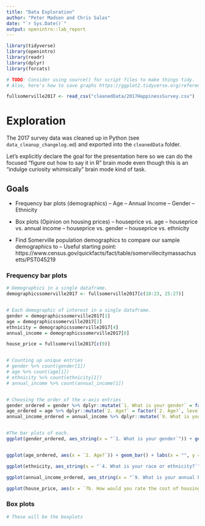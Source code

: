 ```yaml
---
title: "Data Exploration"
author: "Peter Madsen and Chris Salas"
date: "`r Sys.Date()`"
output: openintro::lab_report
---
```


```r
library(tidyverse)
library(openintro)
library(readr)
library(dplyr)
library(forcats)

# TODO: Consider using source() for script files to make things tidy.
# Also, here's how to save graphs https://ggplot2.tidyverse.org/reference/ggsave.html

fullsomerville2017 <- read_csv("cleanedData/2017HappinessSurvey.csv")

```

# Exploration

The 2017 survey data was cleaned up in Python (see `data_cleanup_changelog.md`) and exported into the `cleanedData` folder. 

Let's explicitly declare the goal for the presentation here so we can do the focused "figure out how to say it in R" brain mode even though this is an "indulge curiosity whimsically" brain mode kind of task.

## Goals

- Frequency bar plots (demographics)
-- Age
-- Annual Income
-- Gender
-- Ethnicity

- Box plots (Opinion on housing prices)
-- houseprice vs. age
-- houseprice vs. annual income
-- houseprice vs. gender
-- houseprice vs. ethnicity

- Find Somerville population demographics to compare our sample demographics to
-- Useful starting point: https://www.census.gov/quickfacts/fact/table/somervillecitymassachusetts/PST045219

### Frequency bar plots


```r
# Demographics in a single dataframe.
demographicssomerville2017 <- fullsomerville2017[c(18:23, 25:27)]


# Each demographic of interest in a single dataframe.
gender = demographicssomerville2017[1]
age = demographicssomerville2017[2]
ethnicity = demographicssomerville2017[4]
annual_income = demographicssomerville2017[8]

house_price = fullsomerville2017[c(9)]


# Counting up unique entries
# gender %>% count(gender[1])
# age %>% count(age[1])
# ethnicity %>% count(ethnicity[1])
# annual_income %>% count(annual_income[1])


# Choosing the order of the x-axis entries
gender_ordered = gender %>% dplyr::mutate(`1. What is your gender` = factor(`1. What is your gender`, levels=c("Blank", "Female", "Male", "Non-binary", "Both selected", "Multiple people")))
age_ordered = age %>% dplyr::mutate(`2. Age?` = factor(`2. Age?`, levels=c("Blank", "18-24", "25-34", "35-44", "45-54", "55-64", "65-74", "75 or older")))
annual_income_ordered = annual_income %>% dplyr::mutate(`9. What is your annual household income?` = factor(`9. What is your annual household income?`, levels=c("Blank", "Less than $10,000", "$10,000 to $24,999", "$25,000 to $49,999", "$50,000 to 74,999", "$75,000 to $99,999", "$100,000 to $149,999", "$150,000 or more")))


#The bar plots of each.
ggplot(gender_ordered, aes_string(x = "`1. What is your gender`")) + geom_bar() + labs(x = "", y = "", title = "\"What is your gender?\"")


ggplot(age_ordered, aes(x = `2. Age?`)) + geom_bar() + labs(x = "", y = "", title = "\"What is your age?\"")

ggplot(ethnicity, aes_string(x = "`4. What is your race or ethnicity?`")) + geom_bar() + labs(x = "", y = "", title = "\"What is your race or ethnicity?\"") + theme(axis.text.x = element_text(angle = 89)) + theme(axis.text.x = element_text(vjust = 0.5)) 

ggplot(annual_income_ordered, aes_string(x = "`9. What is your annual household income?`")) + geom_bar() + labs(x = "", y = "", title = "\"What is your annual household income?\"") + theme(axis.text.x = element_text(angle = 75)) + theme(axis.text.x = element_text(vjust = 0.5)) 

ggplot(house_price, aes(x = `7b. How would you rate the cost of housing?`)) + geom_bar() + labs(x = "", y = "", title = "\"How would you rate the cost of housing?\"") + scale_x_continuous(n.breaks = 6)


```

### Box plots


``` r
# These will be the boxplots


```